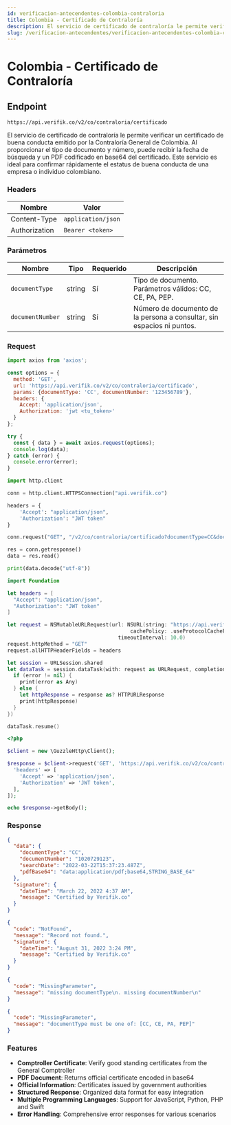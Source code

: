 ```yaml
---
id: verificacion-antecendentes-colombia-contraloria
title: Colombia - Certificado de Contraloría
description: El servicio de certificado de contraloría le permite verificar un certificado de buena conducta emitido por la Contraloría General de Colombia. Al proporcionar el tipo de documento y número, puede recibir la fecha de búsqueda y un PDF codificado en base64 del certificado.
slug: /verificacion-antecendentes/verificacion-antecendentes-colombia-contraloria
---
```



# Colombia - Certificado de Contraloría

## Endpoint

```
https://api.verifik.co/v2/co/contraloria/certificado
```

El servicio de certificado de contraloría le permite verificar un certificado de buena conducta emitido por la Contraloría General de Colombia. Al proporcionar el tipo de documento y número, puede recibir la fecha de búsqueda y un PDF codificado en base64 del certificado. Este servicio es ideal para confirmar rápidamente el estatus de buena conducta de una empresa o individuo colombiano.

### Headers

| Nombre         | Valor              |
| -------------- | ------------------ |
| Content-Type   | `application/json` |
| Authorization  | `Bearer <token>`   |

### Parámetros

| Nombre             | Tipo   | Requerido | Descripción                                                                 |
| ------------------ | ------ | --------- | --------------------------------------------------------------------------- |
| `documentType`     | string | Sí        | Tipo de documento. Parámetros válidos: CC, CE, PA, PEP.                      |
| `documentNumber`   | string | Sí        | Número de documento de la persona a consultar, sin espacios ni puntos.       |

### Request

<Tabs>
  <TabItem value="javascript" label="JavaScript">

```javascript
import axios from 'axios';

const options = {
  method: 'GET',
  url: 'https://api.verifik.co/v2/co/contraloria/certificado',
  params: {documentType: 'CC', documentNumber: '123456789'},
  headers: {
    Accept: 'application/json',
    Authorization: 'jwt <tu_token>'
  }
};

try {
  const { data } = await axios.request(options);
  console.log(data);
} catch (error) {
  console.error(error);
}
```

  </TabItem>
  <TabItem value="python" label="Python">

```python
import http.client

conn = http.client.HTTPSConnection("api.verifik.co")

headers = {
    'Accept': "application/json",
    'Authorization': "JWT token"
}

conn.request("GET", "/v2/co/contraloria/certificado?documentType=CC&documentNumber=123456789", headers=headers)

res = conn.getresponse()
data = res.read()

print(data.decode("utf-8"))
```

  </TabItem>
  <TabItem value="swift" label="Swift">

```swift
import Foundation

let headers = [
  "Accept": "application/json",
  "Authorization": "JWT token"
]

let request = NSMutableURLRequest(url: NSURL(string: "https://api.verifik.co/v2/co/contraloria/certificado?documentType=CC&documentNumber=123456789")! as URL,
                                        cachePolicy: .useProtocolCachePolicy,
                                    timeoutInterval: 10.0)
request.httpMethod = "GET"
request.allHTTPHeaderFields = headers

let session = URLSession.shared
let dataTask = session.dataTask(with: request as URLRequest, completionHandler: { (data, response, error) -> Void in
  if (error != nil) {
    print(error as Any)
  } else {
    let httpResponse = response as? HTTPURLResponse
    print(httpResponse)
  }
})

dataTask.resume()
```

  </TabItem>
  <TabItem value="php" label="PHP">

```php
<?php

$client = new \GuzzleHttp\Client();

$response = $client->request('GET', 'https://api.verifik.co/v2/co/contraloria/certificado?documentType=CC&documentNumber=123456789', [
  'headers' => [
    'Accept' => 'application/json',
    'Authorization' => 'JWT token',
  ],
]);

echo $response->getBody();
```

  </TabItem>
</Tabs>

### Response

<Tabs>
  <TabItem value="200" label="200">

```json
{
  "data": {
    "documentType": "CC",
    "documentNumber": "1020729123",
    "searchDate": "2022-03-22T15:37:23.487Z",
    "pdfBase64": "data:application/pdf;base64,STRING_BASE_64"
  },
  "signature": {
    "dateTime": "March 22, 2022 4:37 AM",
    "message": "Certified by Verifik.co"
  }
}
```

  </TabItem>
  <TabItem value="404" label="404">

```json
{
  "code": "NotFound",
  "message": "Record not found.",
  "signature": {
    "dateTime": "August 31, 2022 3:24 PM",
    "message": "Certified by Verifik.co"
  }
}
```

  </TabItem>
  <TabItem value="409-1" label="409 (Parámetros Faltantes)">

```json
{
  "code": "MissingParameter",
  "message": "missing documentType\n. missing documentNumber\n"
}
```

  </TabItem>
  <TabItem value="409-2" label="409 (Tipo de Documento Inválido)">

```json
{
  "code": "MissingParameter",
  "message": "documentType must be one of: [CC, CE, PA, PEP]"
}
```

  </TabItem>
</Tabs>

### Features

-   **Comptroller Certificate**: Verify good standing certificates from the General Comptroller
-   **PDF Document**: Returns official certificate encoded in base64
-   **Official Information**: Certificates issued by government authorities
-   **Structured Response**: Organized data format for easy integration
-   **Multiple Programming Languages**: Support for JavaScript, Python, PHP and Swift
-   **Error Handling**: Comprehensive error responses for various scenarios
